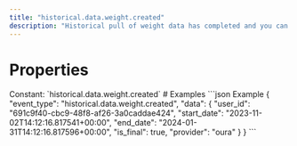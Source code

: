 ```yaml
---
title: "historical.data.weight.created"
description: "Historical pull of weight data has completed and you can now pull data for this resource."
---
```

# Properties
<ResponseField name="event_type" type="const string" required="true">
Constant: `historical.data.weight.created`
</ResponseField>
<ResponseField name="data" type="HistoricalDataCreated" required="true">
<Expandable title="HistoricalDataCreated" defaultOpen="true">
<ResponseField name="user_id" type="string" required="true">
</ResponseField>
<ResponseField name="start_date" type="string" required="true">
</ResponseField>
<ResponseField name="end_date" type="string" required="true">
</ResponseField>
<ResponseField name="is_final" type="boolean" required="true">
</ResponseField>
<ResponseField name="provider" type="string" required="true">
</ResponseField>
</Expandable>
</ResponseField>
# Examples
<CodeGroup>
```json Example
{
  "event_type": "historical.data.weight.created",
  "data": {
    "user_id": "691c9f40-cbc9-48f8-af26-3a0caddae424",
    "start_date": "2023-11-02T14:12:16.817541+00:00",
    "end_date": "2024-01-31T14:12:16.817596+00:00",
    "is_final": true,
    "provider": "oura"
  }
}
```
</CodeGroup>

